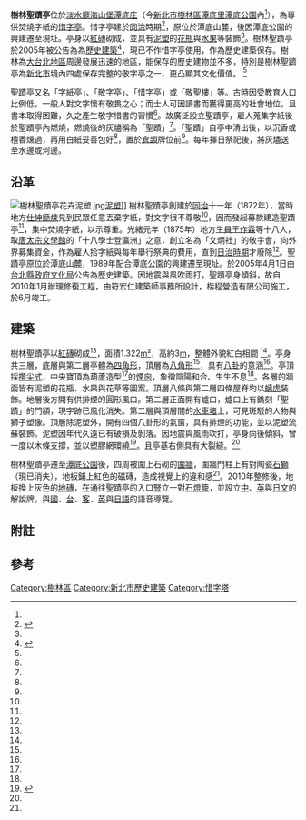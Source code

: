 {{tw monument
|name= 樹林聖蹟亭<br>Shulin Sen-Ji Pavilion
|image= 樹林聖蹟亭(2).jpg
|imagename= 樹林聖蹟亭亭身
|othername= 樹林潭底公園聖蹟亭
|class= 其他歷史遺跡 
|level= 歷史建築
|date= 2005年4月1日
|location= {{ROC-TW}}[[新北市|新北市]][[樹林區|樹林區]][[潭底里|潭底里]]備內段223地號（[[潭底公園|潭底公園]]內）
|time= {{flagicon|Qing Dynasty}}[[同治|同治]]十一年（1872年）
|open= 全天
|cost= 免費
|material= [[紅磚|紅磚]]、[[灰泥|灰泥]]
|used_by = 樹林區公所
|owner = 國有
|website= 
|reg_url= https://nchdb.boch.gov.tw/webno/cultureassets/Building/info_upt.aspx?p0=5554
}}
'''樹林聖蹟亭'''{{NoteTag|1=相傳文字由[[倉頡|倉頡]]所創造，故尊稱其為「倉頡聖人」或「倉頡先師」，聖人所創製的文字便被稱為「聖蹟」，故惜字亭常被命名為「聖蹟亭」。<ref name="台灣的敬字亭">{{cite book|author=張志遠 |title=《台灣的敬字亭》|year=2006 |publisher=遠足文化 |isbn=9867630777 }}</ref>{{Rp|16}}}}位於[[淡水廳|淡水廳]][[海山堡|海山堡]][[潭底_(新北市)|潭底庄]]（今[[新北市|新北市]][[樹林區|樹林區]][[潭底里|潭底里]][[潭底公園|潭底公園]]內<ref name="台灣的敬字亭"/>{{Rp|67}}），為專供焚燒字紙的[[惜字亭|惜字亭]]。惜字亭建於[[同治|同治]]時期<ref name="國家文化資產資料庫管理系統">{{cite web |url=https://nchdb.boch.gov.tw/webno/cultureassets/Building/info_upt.aspx?p0=5554 |language=zh-tw |title=國家文化資產資料庫管理系統-樹林聖蹟亭 |publisher=中華民國[[行政院|行政院]][[中華民國文化部|文化部]][[文化部文化資產局|文化資產局]] |work=國家文化資產資料庫管理系統 |accessdate=2017-08-04 |archive-date=2019-06-05 |archive-url=https://web.archive.org/web/20190605030934/https://nchdb.boch.gov.tw/webno/cultureassets/Building/info_upt.aspx?p0=5554 |dead-url=no }}</ref>，原位於潭底山麓，後因潭底公園的興建遷至現址{{efn|name=樹林聖蹟亭解說牌 |見[[:File:樹林聖蹟亭解說牌.jpg|樹林聖蹟亭解說牌]]。}}。亭身以[[紅磚|紅磚]]砌成，並具有[[泥塑|泥塑]]{{NoteTag|1=泥塑是以鋼絲為骨架，外面以灰泥塑型，表面再上漆的裝飾手法。泥塑價格低廉，製作容易，但硬度不高，容易因風吹雨打而風化剝落。<ref name="台灣的敬字亭">{{cite book|author=張志遠 |title=《台灣的敬字亭》|year=2006 |publisher=遠足文化 |isbn=9867630777 }}</ref>{{Rp|37}}}}的[[花瓶|花瓶]]與[[水果|水果]]等裝飾<ref name="台灣的敬字亭"/>{{Rp|68}}。樹林聖蹟亭於2005年被公告為為[[歷史建築_(中華民國)|歷史建築]]<ref name="臺北縣文化資產手冊">{{cite book|author=周宗賢 |title=《臺北縣文化資產手冊》|publisher=臺北縣政府文化局 |isbn=986-00-3374-9 |date=2005年12月}}</ref>{{Rp|26、27}}，現已不作惜字亭使用，作為歷史建築保存。樹林為[[大台北地區|大台北地區]]周邊發展迅速的地區，能保存的歷史建物並不多，特別是樹林聖躋亭為[[新北市|新北市]]境內四處保存完整的敬字亭之一，更凸顯其文化價值。 <ref name="國家文化資產資料庫管理系統"/>

聖蹟亭又名「字紙亭」、「敬字亭」、「惜字亭」或「敬聖樓」等{{efn|name=樹林聖蹟亭解說牌}}。古時因受教育人口比例低，一般人對文字懷有敬畏之心；而士人可因讀書而獲得更高的社會地位，且書本取得困難，久之產生敬字惜書的習慣<ref name="台灣的敬字亭"/>{{Rp|11}}。故廣泛設立聖蹟亭，雇人蒐集字紙後於聖蹟亭內燃燒，燃燒後的灰燼稱為「聖蹟」<ref name="台灣的敬字亭"/>{{Rp|14}}。「聖蹟」自亭中清出後，以沉香或檀香燻過，再用白紙妥善包好<ref name="台灣的敬字亭"/>{{Rp|12}}，置於[[倉頡|倉頡]]牌位前<ref name="國家文化資產資料庫管理系統"/>。每年擇日祭祀後，將灰燼送至水邊或河邊{{efn|name=樹林聖蹟亭解說牌}}。

== 沿革 ==
[[File:樹林聖蹟亭花卉泥塑.jpg|thumb]][[泥塑|泥塑]]]]
樹林聖蹟亭創建於[[同治|同治]]十一年（1872年）{{efn|name=樹林聖蹟亭解說牌}}，當時地方[[仕紳|仕紳]][[簡煉|簡煉]]見到民眾任意丟棄字紙，對文字很不尊敬<ref name="台灣的敬字亭"/>{{Rp|67}}，因而發起募款建造聖蹟亭<ref name="國家文化資產資料庫管理系統"/>，集中焚燒字紙，以示尊重。光緒元年（1875年）地方[[生員|生員]][[王作霖|王作霖]]等十八人{{NoteTag|1=此十八人為王作霖、王國楨、王希謙、賴耀邦、陳育仁、詹駿聲、陳勃然、李在淇、賴宗寅、廖春生、鄭連三、簡禹三、劉育英、王觀瀾、賴維岩、廖克梧、潘桂芳與吳錦標。<ref name="臺北州街庄誌彙編（上）">{{cite book|author=楊國柱 |translator=古舜仁、陳存良 |title=《臺北州街庄誌彙編（上）》|year=1998 |publisher=[[臺北縣立文化中心|臺北縣立文化中心]] |isbn=957022181X }}</ref>{{Rp|349}}}}，取[[唐太宗|唐太宗]][[文學館|文學館]]的「十八學士登瀛洲」之意，創立名為「文炳社」的敬字會，向外界募集資金，作為雇人拾字紙與每年舉行祭典的費用，直到[[台灣日治時期|日治時期]]才廢除<ref name="台灣的敬字亭"/>{{Rp|67}}。聖蹟亭原位於潭底山麓，1989年配合潭底公園的興建遷至現址。於2005年4月1日由[[台北縣政府文化局|台北縣政府文化局]]公告為歷史建築。因地震與風吹雨打，聖蹟亭身傾斜，故自2010年1月辦理修復工程，由符宏仁建築師事務所設計，楷程營造有限公司施工，於6月竣工。{{efn|name=樹林聖蹟亭解說牌}}

== 建築 ==
樹林聖蹟亭以[[紅磚|紅磚]]砌成<ref name="台灣的敬字亭"/>{{Rp|68}}，面積1.322[[平方公尺|m²]]，高約3[[公尺|m]]，整體外貌紅白相間 <ref name="國家文化資產資料庫管理系統"/>。亭身共三層，底層與第二層亭體為[[四角形|四角形]]，頂層為[[八角形|八角形]]<ref name="台灣的敬字亭"/>{{Rp|68}}，具有[[八卦|八卦]]的意涵<ref name="國家文化資產資料庫管理系統"/>。亭頂採[[攢尖頂|攢尖式]]，中央寶頂為葫蘆造型<ref name="台灣的敬字亭"/>{{Rp|68}}的[[煙囪|煙囪]]，象徵陰陽和合、生生不息<ref name="國家文化資產資料庫管理系統"/>。各層的牆面皆有泥塑的花瓶、水果與花草等圖案。頂層八條與第二層四條屋脊均以[[螭虎|螭虎]]裝飾。地層後方開有供排煙的圓形風口{{efn|name=樹林聖蹟亭解說牌}}。第二層正面開有爐口，爐口上有鐫刻「聖蹟」的門額，現字跡已風化消失。第二層與頂層間的[[水車堵|水車堵]]{{NoteTag|1=水車堵指牆壁最靠近屋簷的部位，一般有上下凹凸的線腳，形成一個水平的裝飾帶。<ref name="台灣的敬字亭">{{cite book|author=張志遠 |title=《台灣的敬字亭》|year=2006 |publisher=遠足文化 |isbn=9867630777 }}</ref>{{Rp|37}}}}上，可見斑駁的人物與獅子塑像。頂層除泥塑外，開有四個八卦形的氣窗，具有排煙的功能，並以泥塑流蘇裝飾。泥塑因年代久遠已有破損及剝落。因地震與風雨吹打{{efn|name=樹林聖蹟亭解說牌}}，亭身向後傾斜，曾一度以木條支撐，並以塑膠網環繞<ref name="黑皮的天空">{{cite web |url=http://c8917374.pixnet.net/blog/post/100890613-%E3%80%90%E5%8F%B0%E5%8C%97%E6%A8%B9%E6%9E%97%E3%80%91%E6%BD%AD%E5%BA%95%E8%81%96%E8%B9%9F%E4%BA%AD |language=zh-tw |title=【台北樹林】潭底聖蹟亭 |publisher=黑皮的天空 |date=2010年7月31日 |accessdate=2017年8月13日 |archive-date=2019年9月13日 |archive-url=https://web.archive.org/web/20190913001543/https://c8917374.pixnet.net/blog/post/100890613-%e3%80%90%e5%8f%b0%e5%8c%97%e6%a8%b9%e6%9e%97%e3%80%91%e6%bd%ad%e5%ba%95%e8%81%96%e8%b9%9f%e4%ba%ad |dead-url=no }}</ref>。且亭基右側具有大裂縫。<ref name="國家文化資產資料庫管理系統"/>

樹林聖蹟亭遷至[[潭底公園|潭底公園]]後，四周被圍上石砌的[[圍牆|圍牆]]，圍牆門柱上有對陶瓷[[石獅|石獅]]（現已消失），地板鋪上紅色的磁磚，造成視覺上的違和感<ref name="台灣的敬字亭"/>{{Rp|69}}。2010年整修後，地板換上灰色的[[地磚|地磚]]，在通往聖蹟亭的入口豎立一對[[石燈籠|石燈籠]]，並設立[[中文|中]]、[[英文|英]]與[[日文|日文]]的解說牌，與[[現代標準漢語|國]]、[[台語|台]]、[[客語|客]]、[[英語|英]]與[[日語|日語]]的語音導覽。
{{Multiple image
|align=center 
|direction = horizontal
|width = 220
|image1 =樹林聖蹟亭展示區入口.jpg 
|caption1 =展示區入口 
|image2 =樹林聖蹟亭展示區全景.jpg
|caption2 =展示區全景 
|image3 =樹林聖蹟亭壽桃泥塑.jpg 
|caption3 =[[壽桃|壽桃]][[泥塑|泥塑]]
|image4 =樹林聖蹟亭風口.jpg 
|caption4 =風口 
}}

==附註==
<div class="references-small">
{{NoteFoot}}
</div>

== 參考 ==
{{Commons cat|Shulin Sen-Ji Pavilion}}

{{reflist}}
{{notelist|iger=}}

{{新北市文化資產}}

[[Category:樹林區|Category:樹林區]]
[[Category:新北市歷史建築|Category:新北市歷史建築]]
[[Category:惜字塔|Category:惜字塔]]